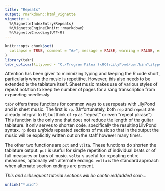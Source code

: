 ```yaml
---
title: "Repeats"
output: rmarkdown::html_vignette
vignette: >
  %\VignetteIndexEntry{Repeats}
  %\VignetteEngine{knitr::rmarkdown}
  %\VignetteEncoding{UTF-8}
---
```


```r
knitr::opts_chunk$set(
  collapse = TRUE, comment = "#>", message = FALSE, warning = FALSE, error = FALSE, tidy = TRUE, out.width = "100%"
)
library(tabr)
tabr_options(lilypond = "C:/Program Files (x86)/LilyPond/usr/bin/lilypond.exe")
```

Attention has been given to minimizing typing and keeping the R code short, particularly when the music is repetitive. However, this also needs to be extended to the tablature itself. Sheet music makes use of various styles of repeat notation to keep the number of pages for a song transcription from expanding needlessly. 

`tabr` offers three functions for common ways to use repeats with LilyPond and in sheet music. The first is `rp`. (Unfortunately, both `rep` and `repeat` are already integral to R, but think of `rp` as "repeat" or even "repeat phrase") This function is the only one that does not reduce the length of the guitar tablature. It only serves to shorten code, specifically the resulting LilyPond syntax. `rp` does *unfolds* repeated sections of music so that in the output the music will be explicitly written out on the staff however many times.

The other two functions are `pct` and `volta`. These functions do shorten the tablature output. `pct` is useful for simple repetition of individual beats or of full measures or bars of music. `volta` is useful for repeating entire measures, optionally with alternate endings. `volta` is the standard approach when alternate section endings are present.

*This and subsequent tutorial sections will be continued/added soon...*

```r
unlink("*.mid")
```
